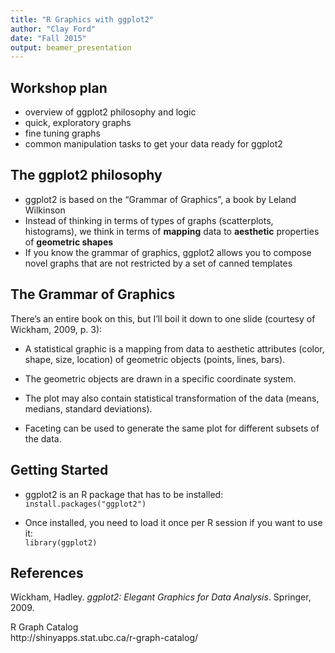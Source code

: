 ---
title: "R Graphics with ggplot2"
author: "Clay Ford"
date: "Fall 2015"
output: beamer_presentation
---

## Workshop plan

- overview of ggplot2 philosophy and logic
- quick, exploratory graphs
- fine tuning graphs
- common manipulation tasks to get your data ready for ggplot2


## The ggplot2 philosophy

- ggplot2 is based on the "Grammar of Graphics", a book by Leland Wilkinson
- Instead of thinking in terms of types of graphs (scatterplots, histograms), we think in terms of **mapping** data to **aesthetic** properties of **geometric shapes**
- If you know the grammar of graphics, ggplot2 allows you to compose novel graphs that are not restricted by a set of canned templates

## The Grammar of Graphics

There's an entire book on this, but I'll boil it down to one slide (courtesy of Wickham, 2009, p. 3):

- A statistical graphic is a mapping from data to aesthetic attributes (color, shape, size, location) of geometric objects (points, lines, bars). 

- The geometric objects are drawn in a specific coordinate system.

- The plot may also contain statistical transformation of the data (means, medians, standard deviations).

- Faceting can be used to generate the same plot for different subsets of the data.

## Getting Started

- ggplot2 is an R package that has to be installed:   
  `install.packages("ggplot2")`
  
- Once installed, you need to load it once per R session if you want to use it:   
  `library(ggplot2)`

## References

Wickham, Hadley. *ggplot2: Elegant Graphics for Data Analysis*. Springer, 2009.

R Graph Catalog  
http://shinyapps.stat.ubc.ca/r-graph-catalog/





